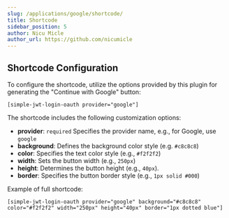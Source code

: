 ```yaml
---
slug: /applications/google/shortcode/
title: Shortcode
sidebar_position: 5
author: Nicu Micle
author_url: https://github.com/nicumicle
---
```




##  Shortcode Configuration

To configure the shortcode, utilize the options provided by this plugin for generating the "Continue with Google" button:
```
[simple-jwt-login-oauth provider="google"]
```

The shortcode includes the following customization options:
- **provider**: `required` Specifies the provider name, e.g., for Google, use `google`
- **background**:  Defines the background color style (e.g. `#c8c8c8`)
- **color**: Specifies the text color style (e.g., `#f2f2f2`)
- **width**: Sets the button width (e.g., `250px`)
- **height**:  Determines the button height (e.g., `40px`).
- **border**: Specifies the button border style (e.g., `1px solid #000`)


Example of full shortcode:
```
[simple-jwt-login-oauth provider="google" background="#c8c8c8" color="#f2f2f2" width="250px" height="40px" border="1px dotted blue"]
```

